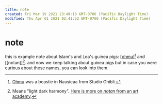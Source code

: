 ```yaml
---
title: note
created: Fri Mar 19 2021 23:49:13 GMT-0700 (Pacific Daylight Time)
modified: Thu Apr 01 2021 02:41:52 GMT-0700 (Pacific Daylight Time)
---
```


# note

this is example note about Islam's and Lea's guinea pigs: [[ohmu]][^1] and [[notan]][^2]. and now we keep talking about guinea pigs but in case you were curious about these names, you can look into them.

[^1]: [Ohmu](https://nausicaa.fandom.com/wiki/Ohmu) was a beastie in Nausicaa from Studio Ghibli.
[^2]: Means "light dark harmony". [Here is more on _notan_ from an art academy](https://drawpaintacademy.com/notan/).

[//begin]: # "Autogenerated link references for markdown compatibility"
[ohmu]: ohmu "ohmu"
[//end]: # "Autogenerated link references"